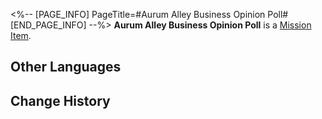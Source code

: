 <%-- [PAGE_INFO]
PageTitle=#Aurum Alley Business Opinion Poll#
[END_PAGE_INFO] --%>
{{Item Infobox
|id          = 140257
|image       = Item Aurum Alley Business Opinion Poll.png
|type        = Mission Item
|invCategory = Missions
|rarity      = 3
|effect      = 
|description = Surveys conducted to gauge the shop owners' intentions. More and more shops have voiced their support for the guild and expressed their confidence in the revival project.
}}
'''Aurum Alley Business Opinion Poll''' is a [[Mission Item]].

==Other Languages==
{{Other Languages
|en   = Aurum Alley Business Opinion Poll
|zhs  = 金人巷商铺的意向调查
|zht  = 金人巷商鋪的意願調查
|ja   = 金人巷にある店舗の意向調査
|ko   = 거리 상인 대상의 여론 조사
|es   = Encuesta sobre la opinión de negocios en el Callejón Aurum
|fr   = Sondage auprès des magasins de l'allée des Aurums
|ru   = Опрос лавочников в Переулке ауруматонов
|th   = แบบสำรวจความคิดเห็นของร้านค้าในตรอก Aurum
|vi   = Khảo Sát Cửa Tiệm Phố Kim Nhân
|de   = Geschäftliche Meinungsumfrage zur Aurum-Allee
|id   = Opini Bisnis Tentang Aurum Alley
|pt   = Pesquisa de Opinião de Negócios do Beco Aurum
}}

==Change History==
{{Change History|1.3}}